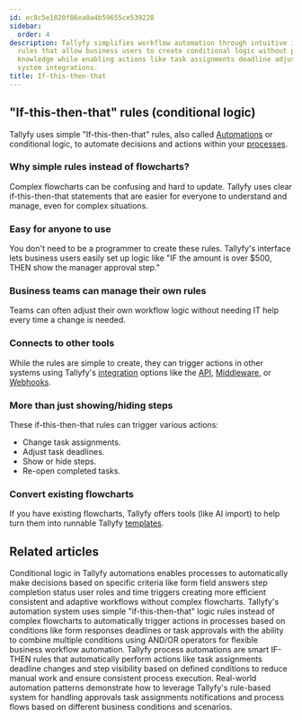 ```yaml
---
id: ec8c5e1820f86ea0a4b59655ce539228
sidebar:
  order: 4
description: Tallyfy simplifies workflow automation through intuitive if-this-then-that
  rules that allow business users to create conditional logic without programming
  knowledge while enabling actions like task assignments deadline adjustments and
  system integrations.
title: If-this-then-that
---
```


## "If-this-then-that" rules (conditional logic)

Tallyfy uses simple "If-this-then-that" rules, also called [Automations](/products/pro/documenting/templates/automations/) or conditional logic, to automate decisions and actions within your [processes](/products/pro/tracking-and-tasks/processes/).

### Why simple rules instead of flowcharts?

Complex flowcharts can be confusing and hard to update. Tallyfy uses clear if-this-then-that statements that are easier for everyone to understand and manage, even for complex situations.

<lite-vimeo videoid="905736451"></lite-vimeo>

### Easy for anyone to use

You don't need to be a programmer to create these rules. Tallyfy's interface lets business users easily set up logic like "IF the amount is over $500, THEN show the manager approval step."

### Business teams can manage their own rules

Teams can often adjust their own workflow logic without needing IT help every time a change is needed.

### Connects to other tools

While the rules are simple to create, they can trigger actions in other systems using Tallyfy's [integration](/products/pro/integrations/) options like the [API](/products/pro/integrations/open-api/), [Middleware](/products/pro/integrations/middleware/), or [Webhooks](/products/pro/integrations/webhooks/).

### More than just showing/hiding steps

These if-this-then-that rules can trigger various actions:

*   Change task assignments.
*   Adjust task deadlines.
*   Show or hide steps.
*   Re-open completed tasks.

### Convert existing flowcharts

If you have existing flowcharts, Tallyfy offers tools (like AI import) to help turn them into runnable Tallyfy [templates](/products/pro/documenting/templates/).


## Related articles
<CardGrid>
<LinkTitleCard header="<b>Automations > Conditionals</b>" href="/products/pro/documenting/templates/automations/conditionals/" > Conditional logic in Tallyfy automations enables processes to automatically make decisions based on specific criteria like form field answers step completion status user roles and time triggers creating more efficient consistent and adaptive workflows without complex flowcharts. </LinkTitleCard>
<LinkTitleCard header="<b>Automations > Logic operations explained</b>" href="/products/pro/documenting/templates/automations/logic-explained/" > Tallyfy's automation system uses simple "if-this-then-that" logic rules instead of complex flowcharts to automatically trigger actions in processes based on conditions like form responses deadlines or task approvals with the ability to combine multiple conditions using AND/OR operators for flexible business workflow automation. </LinkTitleCard>
<LinkTitleCard header="<b>Templates > Automations</b>" href="/products/pro/documenting/templates/automations/" > Tallyfy process automations are smart IF-THEN rules that automatically perform actions like task assignments deadline changes and step visibility based on defined conditions to reduce manual work and ensure consistent process execution. </LinkTitleCard>
<LinkTitleCard header="<b>Automations > Examples</b>" href="/products/pro/documenting/templates/automations/examples/" > Real-world automation patterns demonstrate how to leverage Tallyfy's rule-based system for handling approvals task assignments notifications and process flows based on different business conditions and scenarios. </LinkTitleCard>
</CardGrid>